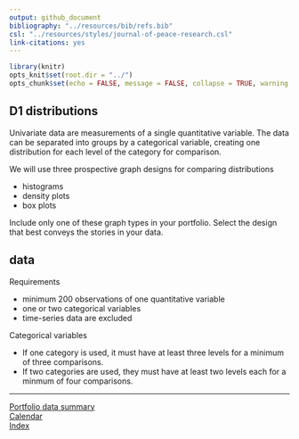 ```yaml
---
output: github_document
bibliography: "../resources/bib/refs.bib" 
csl: "../resources/styles/journal-of-peace-research.csl"
link-citations: yes
---
```


```r
library(knitr)
opts_knit$set(root.dir = "../")
opts_chunk$set(echo = FALSE, message = FALSE, collapse = TRUE, warning = FALSE)
```

## D1 distributions 

Univariate data are measurements of a single quantitative variable. The data can be separated into groups by a categorical variable, creating one distribution for each level of the category for comparison. 

We will use three prospective graph designs for comparing distributions 

- histograms 
- density plots 
- box plots 

Include only one of these graph types in your portfolio. Select the design that best conveys the stories in your data. 




## data 

Requirements

- minimum 200 observations of one quantitative variable  
- one or two categorical variables  
- time-series data are excluded  

Categorical variables 

- If one category is used, it must have at least three levels for a minimum of three comparisons.  
- If two categories are used, they must have at least two levels each for a minmum of four comparisons. 



---  
[Portfolio data summary](cm301_portfolio_data-types.md)    
[Calendar](../README.md#calendar)    
[Index](../README.md#index) 
